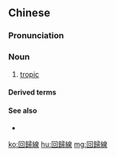{{also|回归线}}
==Chinese==
{{zh-forms|s=回归线|type=21}}

===Pronunciation===
{{zh-pron
|m=huíguīxiàn
|c=wui4 gwai1 sin3
|cat=n
}}

===Noun===
{{zh-noun|mw=道|mw2=條}}

# {{lb|zh|geography}} [[tropic]]

====Derived terms====
{{zh-der|北回歸線|南回歸線}}

====See also====
* {{zh-l|熱帶}}

[[ko:回歸線]]
[[hu:回歸線]]
[[mg:回歸線]]